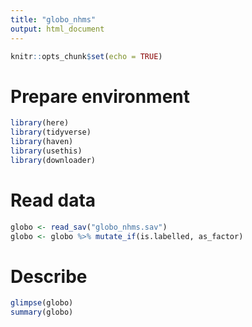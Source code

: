 ```yaml
---
title: "globo_nhms"
output: html_document
---
```


```r
knitr::opts_chunk$set(echo = TRUE)
```

# Prepare environment

```r
library(here)
library(tidyverse)
library(haven)
library(usethis)
library(downloader)
```


# Read data


```r
globo <- read_sav("globo_nhms.sav")
globo <- globo %>% mutate_if(is.labelled, as_factor)
```

# Describe

```r
glimpse(globo)
summary(globo)
```

